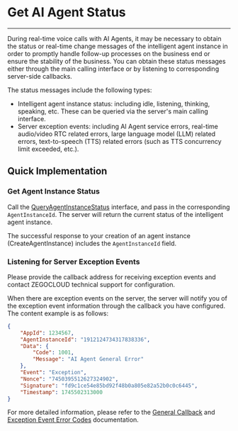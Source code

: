 # Get AI Agent Status
---

During real-time voice calls with AI Agents, it may be necessary to obtain the status or real-time change messages of the intelligent agent instance in order to promptly handle follow-up processes on the business end or ensure the stability of the business. You can obtain these status messages either through the main calling interface or by listening to corresponding server-side callbacks.

The status messages include the following types:

- Intelligent agent instance status: including idle, listening, thinking, speaking, etc. These can be queried via the server's main calling interface.
- Server exception events: including AI Agent service errors, real-time audio/video RTC related errors, large language model (LLM) related errors, text-to-speech (TTS) related errors (such as TTS concurrency limit exceeded, etc.).

## Quick Implementation

### Get Agent Instance Status

Call the <a href="/en/aiagent-server/agent-instance-control/query-agent-instance-status">QueryAgentInstanceStatus</a> interface, and pass in the corresponding `AgentInstanceId`. The server will return the current status of the intelligent agent instance.


<Note title="Note">The successful response to your creation of an agent instance (CreateAgentInstance) includes the `AgentInstanceId` field.</Note>

### Listening for Server Exception Events

Please provide the callback address for receiving exception events and contact ZEGOCLOUD technical support for configuration.

When there are exception events on the server, the server will notify you of the exception event information through the callback you have configured. The content example is as follows:

```json
{
    "AppId": 1234567,
    "AgentInstanceId": "1912124734317838336",
    "Data": {
        "Code": 1001,
        "Message": "AI Agent General Error"
    },
    "Event": "Exception",
    "Nonce": "7450395512627324902",
    "Signature": "fd9c1ce54e85bd92f48b0a805e82a52b0c0c6445",
    "Timestamp": 1745502313000
}
```
For more detailed information, please refer to the [General Callback](/en/aiagent-server/callbacks/general-callback) and [Exception Event Error Codes](/en/aiagent-server/callbacks/exception-codes) documentation.